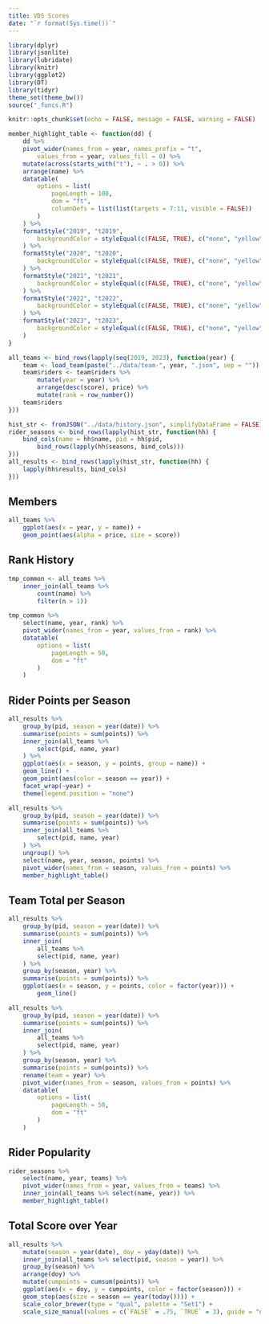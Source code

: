 ```yaml
---
title: VDS Scores
date: "`r format(Sys.time())`"
---
```


```r
library(dplyr)
library(jsonlite)
library(lubridate)
library(knitr)
library(ggplot2)
library(DT)
library(tidyr)
theme_set(theme_bw())
source("_funcs.R")

knitr::opts_chunk$set(echo = FALSE, message = FALSE, warning = FALSE)

member_highlight_table <- function(dd) {
    dd %>%
    pivot_wider(names_from = year, names_prefix = "t",
        values_from = year, values_fill = 0) %>%
    mutate(across(starts_with("t"), ~ . > 0)) %>%
    arrange(name) %>%
    datatable(
        options = list(
            pageLength = 100,
            dom = "ft",
            columnDefs = list(list(targets = 7:11, visible = FALSE))
        )
    ) %>%
    formatStyle("2019", "t2019",
        backgroundColor = styleEqual(c(FALSE, TRUE), c("none", "yellow"))
    ) %>%
    formatStyle("2020", "t2020",
        backgroundColor = styleEqual(c(FALSE, TRUE), c("none", "yellow"))
    ) %>%
    formatStyle("2021", "t2021",
        backgroundColor = styleEqual(c(FALSE, TRUE), c("none", "yellow"))
    ) %>%
    formatStyle("2022", "t2022",
        backgroundColor = styleEqual(c(FALSE, TRUE), c("none", "yellow"))
    ) %>%
    formatStyle("2023", "t2023",
        backgroundColor = styleEqual(c(FALSE, TRUE), c("none", "yellow"))
    )
}
```

```r
all_teams <- bind_rows(lapply(seq(2019, 2023), function(year) {
    team <- load_team(paste("../data/team-", year, ".json", sep = ""))
    team$riders <- team$riders %>%
        mutate(year = year) %>%
        arrange(desc(score), price) %>%
        mutate(rank = row_number())
    team$riders
}))

hist_str <- fromJSON("../data/history.json", simplifyDataFrame = FALSE)
rider_seasons <- bind_rows(lapply(hist_str, function(hh) {
    bind_cols(name = hh$name, pid = hh$pid, 
        bind_rows(lapply(hh$seasons, bind_cols)))
}))
all_results <- bind_rows(lapply(hist_str, function(hh) {
    lapply(hh$results, bind_cols)
}))
```
## Members

```r
all_teams %>%
    ggplot(aes(x = year, y = name)) +
    geom_point(aes(alpha = price, size = score))
```

## Rank History

```r
tmp_common <- all_teams %>%
    inner_join(all_teams %>%
        count(name) %>%
        filter(n > 1))

tmp_common %>%
    select(name, year, rank) %>%
    pivot_wider(names_from = year, values_from = rank) %>%
    datatable(
        options = list(
            pageLength = 50,
            dom = "ft"
        )
    )
```

## Rider Points per Season

```r
all_results %>%
    group_by(pid, season = year(date)) %>%
    summarise(points = sum(points)) %>%
    inner_join(all_teams %>%
        select(pid, name, year)
    ) %>%
    ggplot(aes(x = season, y = points, group = name)) +
    geom_line() +
    geom_point(aes(color = season == year)) +
    facet_wrap(~year) +
    theme(legend.position = "none")
```

```r
all_results %>%
    group_by(pid, season = year(date)) %>%
    summarise(points = sum(points)) %>%
    inner_join(all_teams %>%
        select(pid, name, year)
    ) %>%
    ungroup() %>%
    select(name, year, season, points) %>%
    pivot_wider(names_from = season, values_from = points) %>%
    member_highlight_table()
```

## Team Total per Season

```r
all_results %>%
    group_by(pid, season = year(date)) %>%
    summarise(points = sum(points)) %>%
    inner_join(
        all_teams %>%
        select(pid, name, year)
    ) %>%
    group_by(season, year) %>%
    summarise(points = sum(points)) %>%
    ggplot(aes(x = season, y = points, color = factor(year))) +
        geom_line()
```

```r
all_results %>%
    group_by(pid, season = year(date)) %>%
    summarise(points = sum(points)) %>%
    inner_join(
        all_teams %>%
        select(pid, name, year)
    ) %>%
    group_by(season, year) %>%
    summarise(points = sum(points)) %>%
    rename(team = year) %>%
    pivot_wider(names_from = season, values_from = points) %>%
    datatable(
        options = list(
            pageLength = 50,
            dom = "ft"
        )
    )
```

## Rider Popularity

```r
rider_seasons %>%
    select(name, year, teams) %>%
    pivot_wider(names_from = year, values_from = teams) %>%
    inner_join(all_teams %>% select(name, year)) %>%
    member_highlight_table()
```

## Total Score over Year

```r
all_results %>%
    mutate(season = year(date), doy = yday(date)) %>%
    inner_join(all_teams %>% select(pid, season = year)) %>%
    group_by(season) %>%
    arrange(doy) %>%
    mutate(cumpoints = cumsum(points)) %>%
    ggplot(aes(x = doy, y = cumpoints, color = factor(season))) +
    geom_step(aes(size = season == year(today()))) +
    scale_color_brewer(type = "qual", palette = "Set1") +
    scale_size_manual(values = c(`FALSE` = .75, `TRUE` = 3), guide = "none")
```
